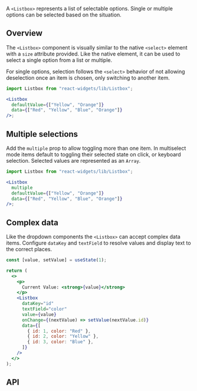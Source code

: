 
A `<Listbox>` represents a list of selectable options. Single or multiple options can
be selected based on the situation.

## Overview

The `<Listbox>` component is visually similar to the native `<select>` element with a
`size` attribute provided. Like the native element, it can be used to select a single
option from a list or multiple.

For single options, selection follows the `<select>` behavior of not allowing deselection
once an item is chosen, only switching to another item.

```jsx live showImports
import Listbox from "react-widgets/lib/Listbox";

<Listbox
  defaultValue={["Yellow", "Orange"]}
  data={["Red", "Yellow", "Blue", "Orange"]}
/>;
```

## Multiple selections

Add the `multiple` prop to allow toggling more than one item. In multiselect mode
items default to toggling their selected state on click, or keyboard selection.
Selected values are represented as an `Array`.

```jsx live showImports
import Listbox from "react-widgets/lib/Listbox";

<Listbox
  multiple
  defaultValue={["Yellow", "Orange"]}
  data={["Red", "Yellow", "Blue", "Orange"]}
/>;
```

## Complex data

Like the dropdown components the `<Listbox>` can accept complex data items. Configure
`dataKey` and `textField` to resolve values and display text to the correct places.

```jsx live renderAsComponent
const [value, setValue] = useState(1);

return (
  <>
    <p>
      Current Value: <strong>{value}</strong>
    </p>
    <Listbox
      dataKey="id"
      textField="color"
      value={value}
      onChange={(nextValue) => setValue(nextValue.id)}
      data={[
        { id: 1, color: "Red" },
        { id: 2, color: "Yellow" },
        { id: 3, color: "Blue" },
      ]}
    />
  </>
);
```

## API

<PropsList props={ListboxMetadata.props} />
